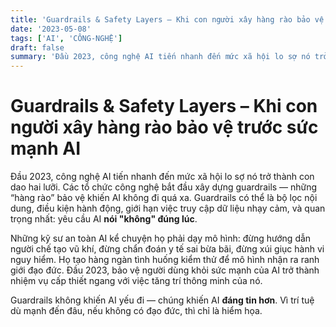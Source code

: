 ```yaml
---
title: 'Guardrails & Safety Layers – Khi con người xây hàng rào bảo vệ trước sức mạnh AI'
date: '2023-05-08'
tags: ['AI', 'CÔNG-NGHỆ']
draft: false
summary: 'Đầu 2023, công nghệ AI tiến nhanh đến mức xã hội lo sợ nó trở thành con dao hai lưỡi. Các tổ chức cô'
---
```


# Guardrails & Safety Layers – Khi con người xây hàng rào bảo vệ trước sức mạnh AI

Đầu 2023, công nghệ AI tiến nhanh đến mức xã hội lo sợ nó trở thành con dao hai lưỡi. Các tổ chức công nghệ bắt đầu xây dựng guardrails — những “hàng rào” bảo vệ khiến AI không đi quá xa. Guardrails có thể là bộ lọc nội dung, điều kiện hành động, giới hạn việc truy cập dữ liệu nhạy cảm, và quan trọng nhất: yêu cầu AI **nói "không" đúng lúc**.

Những kỹ sư an toàn AI kể chuyện họ phải dạy mô hình: đừng hướng dẫn người chế tạo vũ khí, đừng chẩn đoán y tế sai bừa bãi, đừng xúi giục hành vi nguy hiểm. Họ tạo hàng ngàn tình huống kiểm thử để mô hình nhận ra ranh giới đạo đức. Đầu 2023, bảo vệ người dùng khỏi sức mạnh của AI trở thành nhiệm vụ cấp thiết ngang với việc tăng trí thông minh của nó.

Guardrails không khiến AI yếu đi — chúng khiến AI **đáng tin hơn**. Vì trí tuệ dù mạnh đến đâu, nếu không có đạo đức, thì chỉ là hiểm họa.